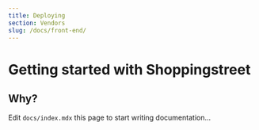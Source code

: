 ```yaml
---
title: Deploying
section: Vendors
slug: /docs/front-end/
---
```


# Getting started with Shoppingstreet

## Why?

Edit `docs/index.mdx` this page to start writing documentation...
